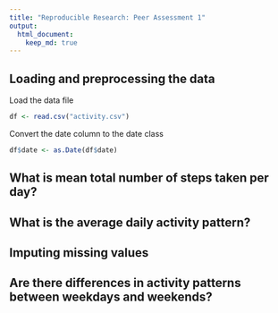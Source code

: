 ```yaml
---
title: "Reproducible Research: Peer Assessment 1"
output: 
  html_document:
    keep_md: true
---
```



## Loading and preprocessing the data
Load the data file
```r
df <- read.csv("activity.csv")
```

Convert the date column to the date class
```r
df$date <- as.Date(df$date)
```

## What is mean total number of steps taken per day?



## What is the average daily activity pattern?



## Imputing missing values



## Are there differences in activity patterns between weekdays and weekends?
